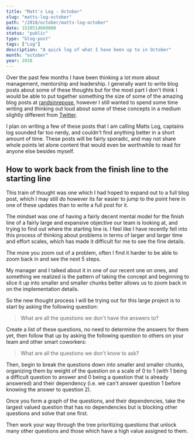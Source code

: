 ```yaml
---
title: "Matt's Log - October"
slug: "matts-log-october"
path: "/2018/october/matts-log-october"
date: 1538514660000
status: "public"
type: "blog-post"
tags: ["Log"]
description: "A quick log of what I have been up to in October"
month: "october"
year: 2018
---
```



Over the past few months I have been thinking a lot more about management,
mentorship and leadership. I generally want to write blog posts about some of
these thoughts but for the most part I don't think I would be able to put
together something the size of some of the amazing blog posts at
[randsinrepose](http://randsinrepose.com/), however I still wanted to spend some
time writing and thinking out loud about some of these concepts in a medium
slightly different from [Twitter](https://twitter.com/immatthamlin).

I plan on writing a few of these posts that I am calling Matts Log, captains log
sounded far too nerdy, and couldn't find anything better in a short amount of
time. These posts will be fairly sporadic, and may not share whole points let
alone content that would even be worthwhile to read for anyone else besides
myself.

## How to work back from the finish line to the starting line

This train of thought was one which I had hoped to expand out to a full blog
post, which I may still do however its far easier to jump to the point here in
one of these updates than to write a full post for it.

The mindset was one of having a fairly decent mental model for the finish line
of a fairly large and expansive objective our team is looking at, and trying to
find out where the starting line is. I feel like I have recently fell into this
process of thinking about problems in terms of larger and larger time and effort
scales, which has made it difficult for me to see the fine details.

The more you zoom out of a problem, often I find it harder to be able to zoom
back in and see the next 5 steps.

My manager and I talked about it in one of our recent one on ones, and something
we realized is the pattern of taking the concept and beginning to slice it up
into smaller and smaller chunks better allows us to zoom back in on the
implementation details.

So the new thought process I will be trying out for this large project is to
start by asking the following question:

> What are all the questions we don't have the answers to?

Create a list of these questions, no need to determine the answers for them yet,
then follow that up by asking the following question to others on your team and
other smart coworkers:

> What are all the questions we don't know to ask?

Then, begin to break the questions down into smaller and smaller chunks,
organizing them by weight of the question on a scale of 0 to 1 (with 1 being a
difficult question to answer and 0 being a question that is already answered)
and their dependency (i.e. we can't answer question 1 before knowing the answer
to question 2).

Once you form a graph of the questions, and their dependencies, take the largest
valued question that has no dependencies but is blocking other questions and
solve that one first.

Then work your way through the tree prioritizing questions that unlock many
other questions and those which have a high value assigned to them.

